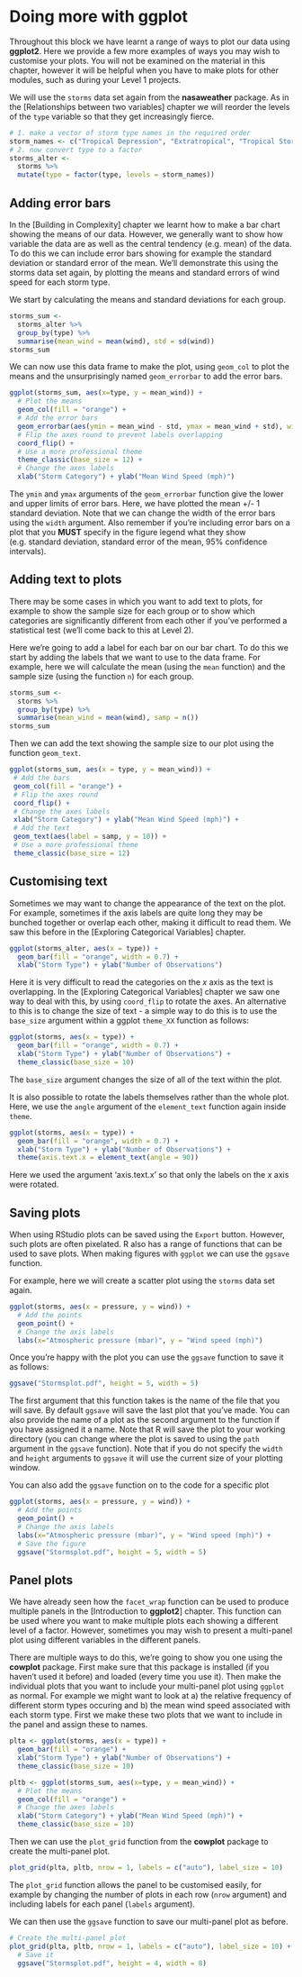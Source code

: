# Doing more with ggplot

Throughout this block we have learnt a range of ways to plot our data using **ggplot2**. Here we provide a few more examples of ways you may wish to customise your plots. You will not be examined on the material in this chapter, however it will be helpful when you have to make plots for other modules, such as during your Level 1 projects. 

We will use the `storms` data set again from the **nasaweather** package. As in the [Relationships between two variables] chapter we will reorder the levels of the `type` variable so that they get increasingly fierce.

```r
# 1. make a vector of storm type names in the required order
storm_names <- c("Tropical Depression", "Extratropical", "Tropical Storm", "Hurricane")
# 2. now convert type to a factor
storms_alter <- 
  storms %>% 
  mutate(type = factor(type, levels = storm_names)) 
```

## Adding error bars

In the [Building in Complexity] chapter we learnt how to make a bar chart showing the means of our data. However, we generally want to show how variable the data are as well as the central tendency (e.g. mean) of the data. To do this we can include error bars showing for example the standard deviation or standard error of the mean. We'll demonstrate this using the storms data set again, by plotting the means and standard errors of wind speed for each storm type. 

We start by calculating the means and standard deviations for each group.

```r
storms_sum <- 
  storms_alter %>% 
  group_by(type) %>% 
  summarise(mean_wind = mean(wind), std = sd(wind))
storms_sum
```

We can now use this data frame to make the plot, using `geom_col` to plot the means and the unsurprisingly named `geom_errorbar` to add the error bars.  

```r
ggplot(storms_sum, aes(x=type, y = mean_wind)) + 
  # Plot the means
  geom_col(fill = "orange") + 
  # Add the error bars
  geom_errorbar(aes(ymin = mean_wind - std, ymax = mean_wind + std), width = 0.1) + 
  # Flip the axes round to prevent labels overlapping
  coord_flip() + 
  # Use a more professional theme 
  theme_classic(base_size = 12) + 
  # Change the axes labels
  xlab("Storm Category") + ylab("Mean Wind Speed (mph)")
```

The `ymin` and `ymax` arguments of the `geom_errorbar` function give the lower and upper limits of error bars. Here, we have plotted the mean +/- 1 standard deviation. Note that we can change the width of the error bars using the `width` argument. Also remember if you're including error bars on a plot that you **MUST** specify in the figure legend what they show (e.g. standard deviation, standard error of the mean, 95% confidence intervals). 

## Adding text to plots

There may be some cases in which you want to add text to plots, for example to show the sample size for each group or to show which categories are significantly different from each other if you've performed a statistical test (we'll come back to this at Level 2).

Here we're going to add a label for each bar on our bar chart. To do this we start by adding the labels that we want to use to the data frame. For example, here we will calculate the mean (using the `mean` function) and the sample size (using the function `n`) for each group.

```r
storms_sum <- 
  storms %>% 
  group_by(type) %>% 
  summarise(mean_wind = mean(wind), samp = n())
storms_sum
```

Then we can add the text showing the sample size to our plot using the function `geom_text`. 

```r
ggplot(storms_sum, aes(x = type, y = mean_wind)) +
 # Add the bars
 geom_col(fill = "orange") +
 # Flip the axes round
 coord_flip() +
 # Change the axes labels
 xlab("Storm Category") + ylab("Mean Wind Speed (mph)") +
 # Add the text
 geom_text(aes(label = samp, y = 10)) + 
 # Use a more professional theme
 theme_classic(base_size = 12)
```

## Customising text

Sometimes we may want to change the appearance of the text on the plot. For example, sometimes if the axis labels are quite long they may be bunched together or overlap each other, making it difficult to read them. We saw this before in the [Exploring Categorical Variables] chapter. 

```r
ggplot(storms_alter, aes(x = type)) + 
  geom_bar(fill = "orange", width = 0.7) + 
  xlab("Storm Type") + ylab("Number of Observations")
```

Here it is very difficult to read the categories on the $x$ axis as the text is overlapping. In the [Exploring Categorical Variables] chapter we saw one way to deal with this, by using `coord_flip` to rotate the axes. An alternative to this is to change the size of text - a simple way to do this is to use the `base_size` argument within a ggplot `theme_XX` function as follows:

```r
ggplot(storms, aes(x = type)) + 
  geom_bar(fill = "orange", width = 0.7) + 
  xlab("Storm Type") + ylab("Number of Observations") +
  theme_classic(base_size = 10)
```

The `base_size` argument changes the size of all of the text within the plot. 

It is also possible to rotate the labels themselves rather than the whole plot. Here, we use the `angle` argument of the `element_text` function again inside `theme`.

```r
ggplot(storms, aes(x = type)) + 
  geom_bar(fill = "orange", width = 0.7) + 
  xlab("Storm Type") + ylab("Number of Observations") +
  theme(axis.text.x = element_text(angle = 90))
```

Here we used the argument 'axis.text.x' so that only the labels on the $x$ axis were rotated. 

## Saving plots

When using RStudio plots can be saved using the `Export` button. However, such plots are often pixelated. R also has a range of functions that can be used to save plots. When making figures with `ggplot` we can use the `ggsave` function. 

For example, here we will create a scatter plot using the `storms` data set again. 

```r
ggplot(storms, aes(x = pressure, y = wind)) + 
  # Add the points
  geom_point() + 
  # Change the axis labels
  labs(x="Atmospheric pressure (mbar)", y = "Wind speed (mph)")
```

Once you're happy with the plot you can use the `ggsave` function to save it as follows: 
```r
ggsave("Stormsplot.pdf", height = 5, width = 5)
```

The first argument that this function takes is the name of the file that you will save. By default `ggsave` will save the last plot that you've made. You can also provide the name of a plot as the second argument to the function if you have assigned it a name. Note that R will save the plot to your working directory (you can change where the plot is saved to using the `path` argument in the `ggsave` function). Note that if you do not specify the `width` and `height` arguments to `ggsave` it will use the current size of your plotting window.

You can also add the `ggsave` function on to the code for a specific plot

```r
ggplot(storms, aes(x = pressure, y = wind)) + 
  # Add the points
  geom_point() + 
  # Change the axis labels
  labs(x="Atmospheric pressure (mbar)", y = "Wind speed (mph)") + 
  # Save the figure
  ggsave("Stormsplot.pdf", height = 5, width = 5)
```

## Panel plots
We have already seen how the `facet_wrap` function can be used to produce multiple panels in the [Introduction to **ggplot2**] chapter.
This function can be used where you want to make multiple plots each showing a different level of a factor. However, sometimes you may wish to present a multi-panel plot using different variables in the different panels.

There are multiple ways to do this, we're going to show you one using the **cowplot** package. First make sure that this package is installed (if you haven't used it before) and loaded (every time you use it). Then make the individual plots that you want to include your multi-panel plot using `ggplot` as normal. For example we might want to look at a) the relative frequency of different storm types occuring and b) the mean wind speed associated with each storm type. 
First we make these two plots that we want to include in the panel and assign these to names. 

```r

plta <- ggplot(storms, aes(x = type)) + 
  geom_bar(fill = "orange") + 
  xlab("Storm Type") + ylab("Number of Observations") +
  theme_classic(base_size = 10) 

pltb <- ggplot(storms_sum, aes(x=type, y = mean_wind)) + 
  # Plot the means
  geom_col(fill = "orange") + 
  # Change the axes labels
  xlab("Storm Category") + ylab("Mean Wind Speed (mph)") +
  theme_classic(base_size = 10)
```

Then we can use the `plot_grid` function from the **cowplot** package to create the multi-panel plot. 

```r
plot_grid(plta, pltb, nrow = 1, labels = c("auto"), label_size = 10)
```

The `plot_grid` function allows the panel to be customised easily, for example by changing the number of plots in each row (`nrow` argument) and including labels for each panel (`labels` argument).

We can then use the `ggsave` function to save our multi-panel plot as before.

```r
# Create the multi-panel plot
plot_grid(plta, pltb, nrow = 1, labels = c("auto"), label_size = 10) + 
  # Save it
  ggsave("Stormsplot.pdf", height = 4, width = 8)
```
